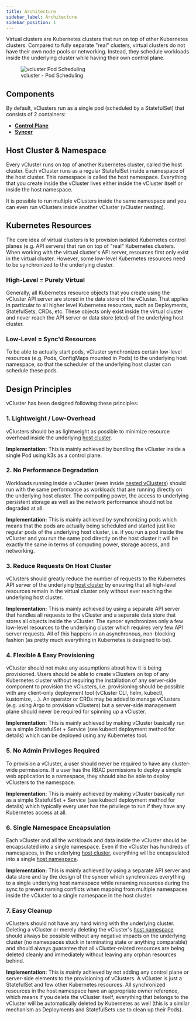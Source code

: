 ```yaml
---
title: Architecture
sidebar_label: Architecture
sidebar_position: 1
---
```



Virtual clusters are Kubernetes clusters that run on top of other Kubernetes clusters. Compared to fully separate "real" clusters, virtual clusters do not have their own node pools or networking. Instead, they schedule workloads inside the underlying cluster while having their own control plane.

<figure>
  <img src="/docs/media/diagrams/vcluster-architecture.svg" alt="vcluster Pod Scheduling" />
  <figcaption>vcluster - Pod Scheduling</figcaption>
</figure>

## Components

By default, vClusters run as a single pod (scheduled by a StatefulSet) that consists of 2 containers:
- [**Control Plane**](/get-started/architecture/control_plane.mdx)
- [**Syncer**](/get-started/architecture/syncer.mdx)

## Host Cluster & Namespace
Every vCluster runs on top of another Kubernetes cluster, called the host cluster. Each vCluster runs as a regular StatefulSet inside a namespace of the host cluster. This namespace is called the host namespace. Everything that you create inside the vCluster lives either inside the vCluster itself or inside the host namespace. 

It is possible to run multiple vClusters inside the same namespace and you can even run vClusters inside another vCluster (vCluster nesting).


## Kubernetes Resources
The core idea of virtual clusters is to provision isolated Kubernetes control planes (e.g. API servers) that run on top of "real" Kubernetes clusters. When working with the virtual cluster's API server, resources first only exist in the virtual cluster. However, some low-level Kubernetes resources need to be synchronized to the underlying cluster.

### High-Level = Purely Virtual
Generally, all Kubernetes resource objects that you create using the vCluster API server are stored in the data store of the vCluster. That applies in particular to all higher level Kubernetes resources, such as Deployments, StatefulSets, CRDs, etc. These objects only exist inside the virtual cluster and never reach the API server or data store (etcd) of the underlying host cluster.

### Low-Level = Sync'd Resources
To be able to actually start pods, vCluster synchronizes certain low-level resources (e.g. Pods, ConfigMaps mounted in Pods) to the underlying host namespace, so that the scheduler of the underlying host cluster can schedule these pods.


## Design Principles
vCluster has been designed following these principles:

### 1. Lightweight / Low-Overhead
vClusters should be as lightweight as possible to minimize resource overhead inside the underlying [host cluster](#host-cluster--namespace).

**Implementation:** This is mainly achieved by bundling the vCluster inside a single Pod using k3s as a control plane.

### 2. No Performance Degradation
Workloads running inside a vCluster (even inside [nested vClusters](#host-cluster--namespace)) should run with the same performance as workloads that are running directly on the underlying host cluster. The computing power, the access to underlying persistent storage as well as the network performance should not be degraded at all.

**Implementation:** This is mainly achieved by synchronizing pods which means that the pods are actually being scheduled and started just like regular pods of the underlying host cluster, i.e. if you run a pod inside the vCluster and you run the same pod directly on the host cluster it will be exactly the same in terms of computing power, storage access, and networking. 

### 3. Reduce Requests On Host Cluster
vClusters should greatly reduce the number of requests to the Kubernetes API server of the underlying [host cluster](#host-cluster--namespace) by ensuring that all high-level resources remain in the virtual cluster only without ever reaching the underlying host cluster.

**Implementation:** This is mainly achieved by using a separate API server that handles all requests to the vCluster and a separate data store that stores all objects inside the vCluster. The syncer synchronizes only a few low-level resources to the underlying cluster which requires very few API server requests. All of this happens in an asynchronous, non-blocking fashion (as pretty much everything in Kubernetes is designed to be).

### 4. Flexible & Easy Provisioning
vCluster should not make any assumptions about how it is being provisioned. Users should be able to create vClusters on top of any Kubernetes cluster without requiring the installation of any server-side component to provision the vClusters, i.e. provisioning should be possible with any client-only deployment tool (vCluster CLI, helm, kubectl, kustomize, ...). An operator or CRDs may be added to manage vClusters (e.g. using Argo to provision vClusters) but a server-side management plane should never be required for spinning up a vCluster.

**Implementation:** This is mainly achieved by making vCluster basically run as a simple StatefulSet + Service (see kubectl deployment method for details) which can be deployed using any Kubernetes tool.

### 5. No Admin Privileges Required
To provision a vCluster, a user should never be required to have any cluster-wide permissions. If a user has the RBAC permissions to deploy a simple web application to a namespace, they should also be able to deploy vClusters to the namespace.

**Implementation:** This is mainly achieved by making vCluster basically run as a simple StatefulSet + Service (see kubectl deployment method for details) which typically every user has the privilege to run if they have any Kubernetes access at all.

### 6. Single Namespace Encapsulation
Each vCluster and all the workloads and data inside the vCluster should be encapsulated into a single namespace. Even if the vCluster has hundreds of namespaces, in the underlying [host cluster](#host-cluster--namespace), everything will be encapsulated into a single [host namespace](#host-cluster--namespace).

**Implementation:** This is mainly achieved by using a separate API server and data store and by the design of the syncer which synchronizes everything to a single underlying host namespace while renaming resources during the sync to prevent naming conflicts when mapping from multiple namespaces inside the vCluster to a single namespace in the host cluster.

### 7. Easy Cleanup
vClusters should not have any hard wiring with the underlying cluster. Deleting a vCluster or merely deleting the vCluster's [host namespace](#host-cluster--namespace) should always be possible without any negative impacts on the underlying cluster (no namespaces stuck in terminating state or anything comparable) and should always guarantee that all vCluster-related resources are being deleted cleanly and immediately without leaving any orphan resources behind.

**Implementation:** This is mainly achieved by not adding any control plane or server-side elements to the provisioning of vClusters. A vCluster is just a StatefulSet and few other Kubernetes resources. All synchronized resources in the host namespace have an appropriate owner reference, which means if you delete the vCluster itself, everything that belongs to the vCluster will be automatically deleted by Kubernetes as well (this is a similar mechanism as Deployments and StatefulSets use to clean up their Pods).
